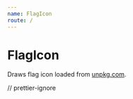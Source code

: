 ```yaml
---
name: FlagIcon
route: /
---
```



# FlagIcon

Draws flag icon loaded from [unpkg.com](https://unpkg.com/react-flag-kit/assets/).

<Playground>
  <FlagIcon size={256} code="US" />
</Playground>

// prettier-ignore

<Props of={FlagIcon} />
